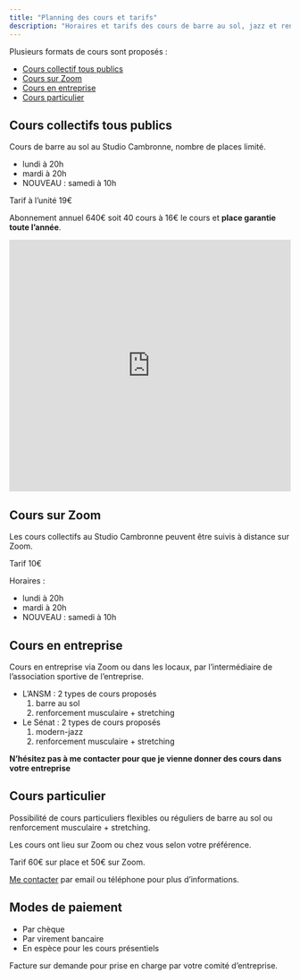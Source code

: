 ```yaml
---
title: "Planning des cours et tarifs"
description: "Horaires et tarifs des cours de barre au sol, jazz et renforcement musculaire."
---
```



Plusieurs formats de cours sont proposés :

- [Cours collectif tous publics](#cours_collectifs)
- [Cours sur Zoom](#cours_zoom)
- [Cours en entreprise](#cours_entreprise)
- [Cours particulier](#cours_particulier)

## Cours collectifs tous publics {#cours_collectifs}

Cours de barre au sol au Studio Cambronne, nombre de places limité.

- lundi à 20h
- mardi à 20h
- NOUVEAU : samedi à 10h

Tarif à l'unité 19€

Abonnement annuel 640€ soit 40 cours à 16€ le cours et **place garantie toute l'année**.



<iframe src="https://www.google.com/maps/embed?pb=!1m18!1m12!1m3!1d2625.601448525861!2d2.2948280154248675!3d48.846740409481356!2m3!1f0!2f0!3f0!3m2!1i1024!2i768!4f13.1!3m3!1m2!1s0x47e670178c1c5dfd%3A0xcdeddcd81b7dd27f!2s71%20Rue%20Fondary%2C%2075015%20Paris!5e0!3m2!1sen!2sfr!4v1646055588981!5m2!1sen!2sfr" width="100%" height="450" style="border:0;" allowfullscreen="" loading="lazy"></iframe>

## Cours sur Zoom {#cours_zoom}

Les cours collectifs au Studio Cambronne peuvent être suivis à distance sur Zoom.

Tarif 10€

Horaires : 

- lundi à 20h
- mardi à 20h
- NOUVEAU : samedi à 10h


## Cours en entreprise {#cours_entreprise}

Cours en entreprise via Zoom ou dans les locaux, par l'intermédiaire de l'association sportive de l'entreprise.

- L'ANSM : 2 types de cours proposés 
  1) barre au sol 
  2) renforcement musculaire + stretching
- Le Sénat : 2 types de cours proposés 
  1) modern-jazz 
  2) renforcement musculaire + stretching

**N'hésitez pas à me contacter pour que je vienne donner des cours dans votre entreprise**

## Cours particulier {#cours_particulier}

Possibilité de cours particuliers flexibles ou réguliers de barre au sol ou renforcement musculaire + stretching.

Les cours ont lieu sur Zoom ou chez vous selon votre préférence.

Tarif 60€ sur place et 50€ sur Zoom.

[Me contacter](contact) par email ou téléphone pour plus d'informations.

## Modes de paiement

- Par chèque
- Par virement bancaire
- En espèce pour les cours présentiels

Facture sur demande pour prise en charge par votre comité d'entreprise.

